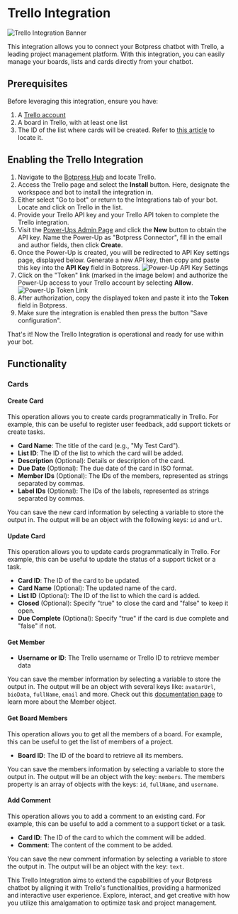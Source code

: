 
# Trello Integration

![Trello Integration Banner](/docs/content/trello-banner.png)

This integration allows you to connect your Botpress chatbot with Trello, a leading project management platform. With this integration, you can easily manage your boards, lists and cards directly from your chatbot.

## Prerequisites

Before leveraging this integration, ensure you have:

1. A [Trello account](https://trello.com/)
2. A board in Trello, with at least one list
3. The ID of the list where cards will be created. Refer to [this article](https://community.atlassian.com/t5/Trello-questions/How-do-I-find-the-LIST-ID/qaq-p/2272862) to locate it.

## Enabling the Trello Integration

1. Navigate to the [Botpress Hub](https://app.botpress.cloud/hub) and locate Trello.
2. Access the Trello page and select the **Install** button. Here, designate the workspace and bot to install the integration in.
3. Either select "Go to bot" or return to the Integrations tab of your bot. Locate and click on Trello in the list.
4. Provide your Trello API key and your Trello API token to complete the Trello integration.
5. Visit the [Power-Ups Admin Page](https://trello.com/power-ups/admin) and click the **New** button to obtain the API key. Name the Power-Up as "Botpress Connector", fill in the email and author fields, then click **Create**.
6. Once the Power-Up is created, you will be redirected to API Key settings page, displayed below. Generate a new API key, then copy and paste this key into the **API Key** field in Botpress.
   ![Power-Up API Key Settings](/docs/content/trello-docs-1.png)
7. Click on the "Token" link (marked in the image below) and authorize the Power-Up access to your Trello account by selecting **Allow**.
   ![Power-Up Token Link](/docs/content/trello-docs-2.png)
8. After authorization, copy the displayed token and paste it into the **Token** field in Botpress.
9. Make sure the integration is enabled then press the button "Save configuration".

That's it! Now the Trello Integration is operational and ready for use within your bot.

## Functionality

### Cards

#### Create Card

This operation allows you to create cards programmatically in Trello. For example, this can be useful to register user feedback, add support tickets or create tasks.

- **Card Name**: The title of the card (e.g., "My Test Card").
- **List ID**: The ID of the list to which the card will be added.
- **Description** (Optional): Details or description of the card.
- **Due Date** (Optional): The due date of the card in ISO format.
- **Member IDs** (Optional): The IDs of the members, represented as strings separated by commas.
- **Label IDs** (Optional): The IDs of the labels, represented as strings separated by commas.

You can save the new card information by selecting a variable to store the output in. The output will be an object with the following keys: `id` and `url`.

#### Update Card

This operation allows you to update cards programmatically in Trello. For example, this can be useful to update the status of a support ticket or a task.

- **Card ID**: The ID of the card to be updated.
- **Card Name** (Optional): The updated name of the card.
- **List ID** (Optional): The ID of the list to which the card is added.
- **Closed** (Optional): Specify "true" to close the card and "false" to keep it open.
- **Due Complete** (Optional): Specify "true" if the card is due complete and "false" if not.

#### Get Member

- **Username or ID**: The Trello username or Trello ID to retrieve member data

You can save the member information by selecting a variable to store the output in. The output will be an object with several keys like: `avatarUrl`, `bioData`, `fullName`, `email` and more. Check out this [documentation page](https://developer.atlassian.com/cloud/trello/rest/api-group-members/) to learn more about the Member object.

#### Get Board Members

This operation allows you to get all the members of a board. For example, this can be useful to get the list of members of a project.

- **Board ID**: The ID of the board to retrieve all its members.

You can save the members information by selecting a variable to store the output in. The output will be an object with the key: `members`. The members property is an array of objects with the keys: `id`, `fullName`, and `username`.

#### Add Comment

This operation allows you to add a comment to an existing card. For example, this can be useful to add a comment to a support ticket or a task.

- **Card ID**: The ID of the card to which the comment will be added.
- **Comment**: The content of the comment to be added.

You can save the new comment information by selecting a variable to store the output in. The output will be an object with the key: `text`.

<Callout type="note">
  This Trello Integration aims to extend the capabilities of your Botpress chatbot by aligning it with Trello's
  functionalities, providing a harmonized and interactive user experience. Explore, interact, and get creative with how
  you utilize this amalgamation to optimize task and project management.
</Callout>
